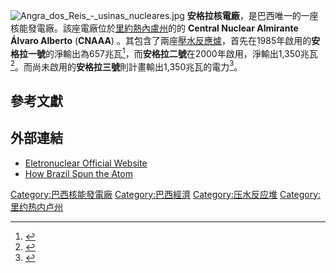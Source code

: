 {{noteTA|G1=核能}}
[[File:Angra_dos_Reis_-_usinas_nucleares.jpg|thumb]]
'''安格拉核電廠'''，是巴西唯一的一座核能發電廠。該座電廠位於[[里約熱內盧州|里約熱內盧州]]的{{link-pt|安格拉多斯黑斯|Angra dos Reis}}的 '''Central Nuclear Almirante Álvaro Alberto''' ('''CNAAA''') 。其包含了兩座[[壓水反應爐|壓水反應爐]]，首先在1985年啟用的'''安格拉一號'''的淨輸出為657兆瓦<ref>{{Cite web |url=http://www.eletronuclear.gov.br/perguntas_respostas/perguntas_respostas.php?id_categoria=1&id_subcategoria=2 |title=Eletronuclear - Eletrobrás Termonuclear S.A. - Pronta Resposta<!--  Bot generated title --> |access-date=2010-02-21 |archive-date=2008-06-05 |archive-url=https://web.archive.org/web/20080605175018/http://www.eletronuclear.gov.br/perguntas_respostas/perguntas_respostas.php?id_categoria=1&id_subcategoria=2 |dead-url=yes }}</ref>，而'''安格拉二號'''在2000年啟用，淨輸出1,350兆瓦<ref>{{Cite web |url=http://www.eletronuclear.gov.br/perguntas_respostas/perguntas_respostas.php?id_categoria=2&id_subcategoria=5 |title=Eletronuclear - Eletrobrás Termonuclear S.A. - Pronta Resposta<!--  Bot generated title --> |access-date=2010-02-21 |archive-date=2011-07-06 |archive-url=https://web.archive.org/web/20110706155900/http://www.eletronuclear.gov.br/perguntas_respostas/perguntas_respostas.php?id_categoria=2&id_subcategoria=5 |dead-url=yes }}</ref>。而尚未啟用的'''安格拉三號'''則計畫輸出1,350兆瓦的電力<ref>{{Cite web |url=http://www.eletronuclear.gov.br/perguntas_respostas/perguntas_respostas.php?id_categoria=3&id_subcategoria=7 |title=Eletronuclear - Eletrobrás Termonuclear S.A. - Pronta Resposta<!--  Bot generated title --> |access-date=2010-02-21 |archive-date=2011-07-06 |archive-url=https://web.archive.org/web/20110706155913/http://www.eletronuclear.gov.br/perguntas_respostas/perguntas_respostas.php?id_categoria=3&id_subcategoria=7 |dead-url=yes }}</ref>。

==參考文獻==
{{reflist}}

==外部連結==
* [http://www.eletronuclear.gov.br  Eletronuclear Official Website] {{Wayback|url=http://www.eletronuclear.gov.br/ |date=20061216015947 }}
* [http://spectrum.ieee.org/mar06/3070 How Brazil Spun the Atom] {{Wayback|url=http://spectrum.ieee.org/mar06/3070 |date=20200618203233 }}

{{coord|23|00|30|S|44|28|26|W|region:BR_type:landmark|display=title}}
{{Brazil-stub}}
[[Category:巴西核能發電廠|Category:巴西核能發電廠]]
[[Category:巴西經濟|Category:巴西經濟]]
[[Category:压水反应堆|Category:压水反应堆]]
[[Category:里约热内卢州|Category:里约热内卢州]]